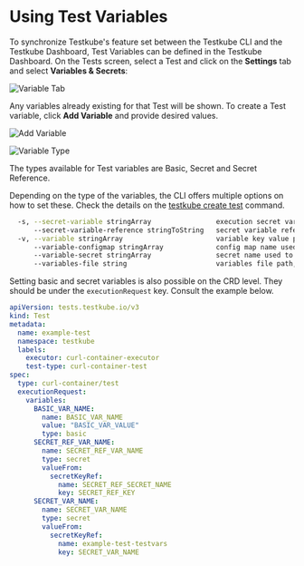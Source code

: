 
# Using Test Variables

<LegacyWarning />

<Tabs>
<TabItem value="dashboard" label="Dashboard" default>

To synchronize Testkube's feature set between the Testkube CLI and the Testkube Dashboard, Test Variables can be defined in the Testkube Dashboard.
  On the Tests screen, select a Test and click on the **Settings** tab and select **Variables & Secrets**:

![Variable Tab](../img/variable-tab-1.17.png)

Any variables already existing for that Test will be shown. To create a Test variable, click **Add Variable** and provide desired values.

![Add Variable](../img/add-variable-1.17.png)

![Variable Type](../img/variable-type-1.17.png)

The types available for Test variables are Basic, Secret and Secret Reference.

</TabItem>

<TabItem value="cli" label="CLI">

Depending on the type of the variables, the CLI offers multiple options on how to set these. Check
the details on the [testkube create test](../cli/testkube-create-test) command.

```bash
  -s, --secret-variable stringArray                execution secret variable passed to executor
      --secret-variable-reference stringToString   secret variable references in a form name1=secret_name1=secret_key1 (default [])
  -v, --variable stringArray                       variable key value pair: --variable key1=value1
      --variable-configmap stringArray             config map name used to map all keys to basis variables
      --variable-secret stringArray                secret name used to map all keys to secret variables
      --variables-file string                      variables file path, e.g. postman env file - will be passed to executor if supported
```

</TabItem>

<TabItem value="crd" label="CRD">

Setting basic and secret variables is also possible on the CRD level. They should be under the `executionRequest` key. Consult the example below.

```yaml
apiVersion: tests.testkube.io/v3
kind: Test
metadata:
  name: example-test
  namespace: testkube
  labels:
    executor: curl-container-executor
    test-type: curl-container-test
spec:
  type: curl-container/test
  executionRequest:
    variables:
      BASIC_VAR_NAME:
        name: BASIC_VAR_NAME
        value: "BASIC_VAR_VALUE"
        type: basic
      SECRET_REF_VAR_NAME:
        name: SECRET_REF_VAR_NAME
        type: secret
        valueFrom:
          secretKeyRef:
            name: SECRET_REF_SECRET_NAME
            key: SECRET_REF_KEY
      SECRET_VAR_NAME:
        name: SECRET_VAR_NAME
        type: secret
        valueFrom:
          secretKeyRef:
            name: example-test-testvars
            key: SECRET_VAR_NAME
```

</TabItem>

</Tabs>
